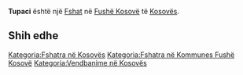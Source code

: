 {{Fshat në Kosovës
 | Emri                = Tupaci
| srp_N_name = Tupaci
| srp_N_FULL_NAME_RO = Tupaci
| srp_N_FULL_NAME_ND_RO = Tupaci
| srp_N_SORT_NAME_RG = TUPACI
| srp_N_FULL_NAME_RG = Tupaci
| srp_N_FULL_NAME_ND_RG = Tupaci

 | Emri (Rasa dhanore) = 
 | Figura              = 
 | Shteti              = Kosovo
 | Komuna              = Fushë Kosovë
 | Kodi postar         = 
 | Sipërfaqja          = 

 | Popullsia           = 

 | Regj. i popullsisë  = 
 | Dend. e popullsisë  = 
 | Faqja zyrtare       = 
 <!--- Koordinatat ----> 
 | Gjerësia            = 42.653056
 | Gjatësia            = 21.473889
 | Lartësia            = 
}}
'''Tupaci''' është një [[Fshat]] në [[Fushë Kosovë]] të [[Kosovës]].

<!-- == Gjeografia == -->
<!-- == Historia == -->
<!-- == Demografia == -->
== Shih edhe ==
{{Komuna Fushë Kosovë}}
{{Kosovo-Administrata-Cung}}

[[Kategoria:Fshatra në Kosovës]]
[[Kategoria:Fshatra në Kommunes Fushë Kosovë]]
[[Kategoria:Vendbanime në Kosovës]]